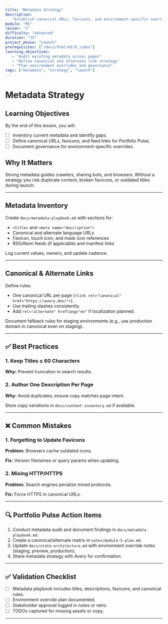 ```yaml
---
title: "Metadata Strategy"
description:
   "Establish canonical URLs, favicons, and environment-specific overrides."
module: "M5"
lesson: "1"
difficulty: "advanced"
duration: "35"
project_phase: "Launch"
prerequisites: ["/docs/html/m5/0_index"]
learning_objectives:
   - "Audit existing metadata across pages"
   - "Define canonical and alternate link strategy"
   - "Plan environment overrides and governance"
tags: ["metadata", "strategy", "launch"]
---
```


# Metadata Strategy

## Learning Objectives

By the end of this lesson, you will:

-  [ ] Inventory current metadata and identify gaps.
-  [ ] Define canonical URLs, favicons, and feed links for Portfolio Pulse.
-  [ ] Document governance for environment-specific overrides.

## Why It Matters

Strong metadata guides crawlers, sharing bots, and browsers. Without a strategy
you risk duplicate content, broken favicons, or outdated titles during launch.

---

## Metadata Inventory

Create `docs/metadata-playbook.md` with sections for:

-  `<title>` and `<meta name="description">`
-  Canonical and alternate language URLs
-  Favicon, touch icon, and mask icon references
-  RSS/Atom feeds (if applicable) and manifest links

Log current values, owners, and update cadence.

---

## Canonical & Alternate Links

Define rules:

-  One canonical URL per page
   (`<link rel="canonical" href="https://avery.dev/">`).
-  Use trailing slashes consistently.
-  Add `rel="alternate" hreflang="en"` if localization planned.

Document fallback rules for staging environments (e.g., use production domain in
canonical even on staging).

---

## ✅ Best Practices

### 1. Keep Titles ≤ 60 Characters

**Why:** Prevent truncation in search results.

### 2. Author One Description Per Page

**Why:** Avoid duplicates; ensure copy matches page intent.

Store copy variations in `docs/content-inventory.md` if available.

---

## ❌ Common Mistakes

### 1. Forgetting to Update Favicons

**Problem:** Browsers cache outdated icons.

**Fix:** Version filenames or query params when updating.

### 2. Mixing HTTP/HTTPS

**Problem:** Search engines penalize mixed protocols.

**Fix:** Force HTTPS in canonical URLs.

---

## 🔍 Portfolio Pulse Action Items

1. Conduct metadata audit and document findings in `docs/metadata-playbook.md`.
2. Create a canonical/alternate matrix in `notes/module-5-plan.md`.
3. Update `docs/state-architecture.md` with environment override notes (staging,
   preview, production).
4. Share metadata strategy with Avery for confirmation.

---

## ✅ Validation Checklist

-  [ ] Metadata playbook includes titles, descriptions, favicons, and canonical
       rules.
-  [ ] Environment override plan documented.
-  [ ] Stakeholder approval logged in notes or retro.
-  [ ] TODOs captured for missing assets or copy.

---
